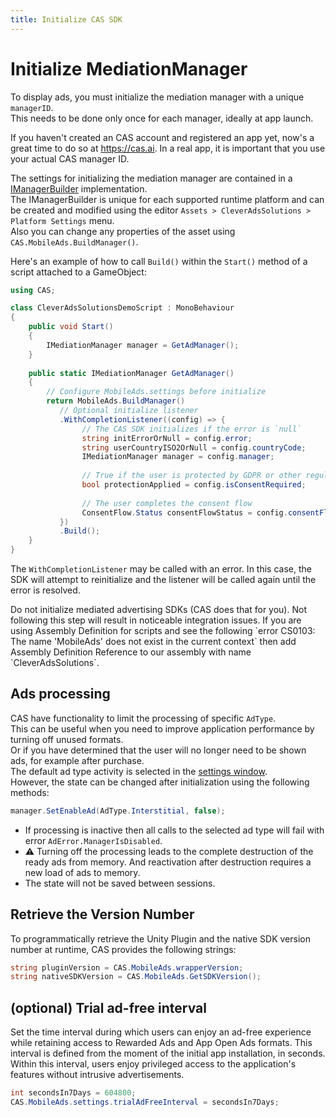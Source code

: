 ```yaml
---
title: Initialize CAS SDK
---
```



# Initialize MediationManager
To display ads, you must initialize the mediation manager with a unique `managerID`.   
This needs to be done only once for each manager, ideally at app launch.  

If you haven't created an CAS account and registered an app yet, now's a great time to do so at https://cas.ai. In a real app, it is important that you use your actual CAS manager ID.  

The settings for initializing the mediation manager are contained in a [IManagerBuilder](Unity/Configuring-SDK#allowed-ads-types-in-app) implementation.  
The IManagerBuilder is unique for each supported runtime platform and can be created and modified using the editor `Assets > CleverAdsSolutions > Platform Settings` menu.  
Also you can change any properties of the asset using `CAS.MobileAds.BuildManager()`.  

Here's an example of how to call `Build()` within the `Start()` method of a script attached to a GameObject:

```c#
using CAS;

class CleverAdsSolutionsDemoScript : MonoBehaviour
{
    public void Start()
    {
        IMediationManager manager = GetAdManager();
    }
    
    public static IMediationManager GetAdManager()
    {
        // Configure MobileAds.settings before initialize
        return MobileAds.BuildManager()
           // Optional initialize listener
           .WithCompletionListener((config) => {
                // The CAS SDK initializes if the error is `null`
                string initErrorOrNull = config.error;
                string userCountryISO2OrNull = config.countryCode;
                IMediationManager manager = config.manager;
                
                // True if the user is protected by GDPR or other regulations
                bool protectionApplied = config.isConsentRequired;
                
                // The user completes the consent flow
                ConsentFlow.Status consentFlowStatus = config.consentFlowStatus;
           })
           .Build();
    }
}
```

The `WithCompletionListener` may be called with an error. In this case, the SDK will attempt to reinitialize and the listener will be called again until the error is resolved.

<Error>  
Do not initialize mediated advertising SDKs (CAS does that for you).  
Not following this step will result in noticeable integration issues.
</Error>

<Info>
If you are using Assembly Definition for scripts and see the following  
`error CS0103: The name 'MobileAds' does not exist in the current context`  
then add Assembly Definition Reference to our assembly with name `CleverAdsSolutions`.
</Info>

## Ads processing
CAS have functionality to limit the processing of specific `AdType`.  
This can be useful when you need to improve application performance by turning off unused formats.  
Or if you have determined that the user will no longer need to be shown ads, for example after purchase.   
The default ad type activity is selected in the [settings window](Unity/Configuring-SDK#allowed-ads-types-in-app).  
However, the state can be changed after initialization using the following methods:
```cs
manager.SetEnableAd(AdType.Interstitial, false);
```
- If processing is inactive then all calls to the selected ad type will fail with error `AdError.ManagerIsDisabled`.  
- ⚠️ Turning off the processing leads to the complete destruction of the ready ads from memory. And reactivation after destruction requires a new load of ads to memory.
- The state will not be saved between sessions.

## Retrieve the Version Number
To programmatically retrieve the Unity Plugin and the native SDK version number at runtime, CAS provides the following strings:
```cs
string pluginVersion = CAS.MobileAds.wrapperVersion;
string nativeSDKVersion = CAS.MobileAds.GetSDKVersion();
```

## (optional) Trial ad-free interval
Set the time interval during which users can enjoy an ad-free experience while retaining access
to Rewarded Ads and App Open Ads formats. This interval is defined from the moment of the initial
app installation, in seconds. Within this interval, users enjoy privileged access to the
application's features without intrusive advertisements.

```csharp
int secondsIn7Days = 604800;
CAS.MobileAds.settings.trialAdFreeInterval = secondsIn7Days;
```
